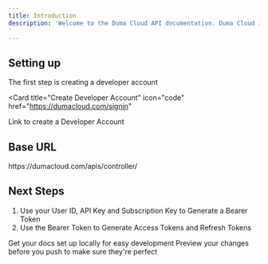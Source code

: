 ```yaml
---
title: Introduction
description: 'Welcome to the Duma Cloud API documentation. Duma Cloud is a customizable API backend infrastructure for building ERP and accounting systems.
'
---
```


## Setting up

The first step is creating a developer account 

<Card
  title="Create Developer Account"
  icon="code"
  href="https://dumacloud.com/signin"
>
  Link to create a Developer Account
</Card>

## Base URL

<Note>
https://dumacloud.com/apis/controller/
</Note>

## Next Steps

1. Use your User ID, API Key and Subscription Key to Generate a Bearer Token 
2. Use the Bearer Token to Generate Access Tokens and Refresh Tokens




<CardGroup cols={2}>
  <Card
    title="Postman API Collection"
    icon="pen-to-square"
    href="https://www.postman.com/dark-robot-959975/workspace/duma-cloud/overview"
  >
    Get your docs set up locally for easy development
  </Card>
  <Card
    title="Contact Support"
    icon="image"
    href="https://dumacloud.com/contact"
  >
    Preview your changes before you push to make sure they're perfect
  </Card>
</CardGroup>
